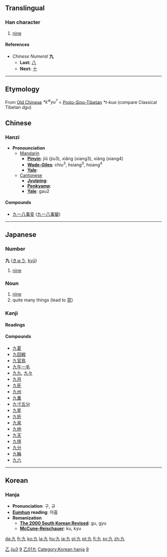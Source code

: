 {{see|玖}}<!-- may be replaced by zh-forms -->

==Translingual==
{{Han stroke|[[Image:Stroke order of Japanese Kanji 九.png]]  The curving J-shaped stroke is done, from top to bottom.  The rest is done in one stroke, from top-left to bottom-right.}}
===Han character===
{{Han char|rad=乙|as=01|sn=2|four=4001<sub>7</sub>|canj=大弓 (KN)}}
# [[nine]]
====References====
{{Han ref|kx=0083.190|dkj=00167|dj=0168.020|hdz=10048.050|uh=4E5D|ud=20061|bh=A445|bd=42053}}


*''Chinese Numeral'' '''九'''
**'''Last:''' [[八]]
**'''Next:''' [[十]]
----

== Etymology ==

From [[Old Chinese]] ''*k<sup>w</sup>yu<sup>?</sup>'' < [[Proto-Sino-Tibetan]] ''*t-kua'' (compare Classical Tibetan ''dgu'')

==Chinese==
===Hanzi===


*'''Pronounciation '''
**[[Mandarin]]
***'''[[Pinyin]]''': jiǔ (jiu3), xiǎng (xiang3), xiàng (xiang4)
***'''[[Wade-Giles]]''': chiu<sup>3</sup>, hsiang<sup>3</sup>, hsiang<sup>4</sup>
***'''[[Yale]]''': 
**[[Cantonese]]
***'''[[Jyutping]]''': 
***'''[[Penkyamp]]''': 
***'''[[Yale]]''': gau2

====Compounds====
{{top2}}
*[[九一八事变]] ([[九一八事变|九一八事變]])
{{mid2}}
{{bottom}}
----

==Japanese==


===Number===
'''九''' ([[きゅう]], [[kyū]])
# [[nine]]
=== Noun ===
{{ja-noun|k|hira=きゅう|rom=kyū}}
# [[nine]]
# quite many things (lead to [[究]])
===Kanji===
{{ja-kanji|grade=|rs=乙01}}
====Readings====
{{ja-readings|on=[[く]] ([[ku]]), [[きゅう]] ([[kyū]])|kun=[[ここのつ]] ([[九つ]], [[kokonotsu]])}}
====Compounds====
*[[九夏]]
*[[九回戦]]
*[[九官鳥]]
*[[九牛一毛]]
*[[九九]], [[九々]]
*[[九月]]
*[[九死]]
*[[九州]]
*[[九重]]
*[[九寸五分]]
*[[九星]]
*[[九折]]
*[[九泉]]
*[[九地]]
*[[九天]]
*[[九拝]]
*[[九分]]
*[[九輪]]
*[[九六]]
----

==Korean==
===Hanja===

* '''Pronunciation''': 구, 규
* '''[[Eumhun]] reading''': 아홉
* '''Romanization'''
** '''[[The 2000 South Korean Revised Romanization|The 2000 South Korean Revised]]''': gu, gyu
** '''[[McCune-Reischauer]]''': ku, kyu





[[Category:zh-tw:Numbers|乙]]
[[Category:zh-cn:Numbers|jiu3]]


[[Category:Japanese numbers|9]]
[[Category:Grade 1 kanji|乙01九]]
[[Category:Korean hanja]]
[[Category:Korean numbers|9]]

[[da:九]]
[[fr:九]]
[[ko:九]]
[[la:九]]
[[hu:九]]
[[ja:九]]
[[pl:九]]
[[pt:九]]
[[fi:九]]
[[sv:九]]
[[zh:九]]